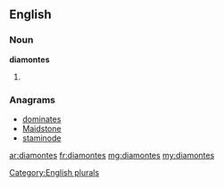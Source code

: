 ==English==

===Noun===
'''diamontes'''

# {{plural of|[[diamonte]]}}

===Anagrams===
* [[dominates#English|dominates]]
* [[Maidstone#English|Maidstone]]
* [[staminode#English|staminode]]

[[Category:English plurals]]

[[ar:diamontes]]
[[fr:diamontes]]
[[mg:diamontes]]
[[my:diamontes]]